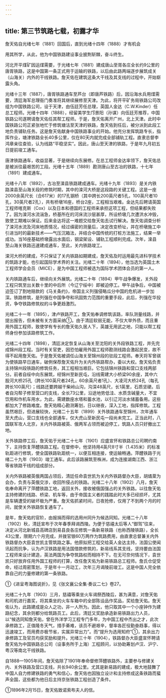 ```yaml
---
---
---
```

title: 第三节筑路七载，初露才华
---



詹天佑自光绪七年（1881）回国后，直到光绪十四年（1888）才有机会

用其所学，从此，他为中国铁路建设事业披荆斩棘，奋斗终生。

河北开平煤矿因运煤需要，于光绪七年（1881）建成唐山至胥各庄全长约9公里的唐胥铁路，这是中国第一条正式用于运输的铁路，以后由此路两端逐步展筑成关（山海关）内外的干线铁路。詹天佑在建筑这条大干线及其支线的过程中，开始崭露头角。

光绪十三年（1887），唐胥铁路通车至芦台（即唐芦铁路）后，因沿海水兵用煤需要，清廷海军总理衙门奏准将其继续展修至天津。为此，将开平矿务局铁路公司改组为中国铁路公司，设于天津，由伍廷芳任总理，英国人金达（C.W.Kinder）任总工程师。光绪十四年（1888），经留美学生邝景阳（孙谋）向伍廷芳推荐，中国铁路公司遂聘请詹天佑任其帮工程师。于是，詹天佑离开广州，北上天津。此时中国铁路公司正紧张地忙于修筑塘沽至天津的铁路，詹天佑到任后，被分派到此段工地负责铺轨任务。这是詹天佑献身中国铁路事业的开始。他充分发挥筑路专长，指挥作业，塘津铁路全长40多公里，仅在80天内就完成全部铺轨工程。直隶总督李鸿章亲往查验，认为线路“平稳坚实”。因此，唐山至天津的铁路，于是年九月初五日提前竣工通车。

唐津铁路通车，收益显著，于是继续向东展修。在总工程师金达率领下，詹天佑总是被派往最艰苦的工段。光绪十五年（1889）勘测唐山至古冶的铁路，十七年（1891）建成通车。

光绪十八年（1892），古冶至滦县铁路建成通车。光绪十九年（1893）是关内铁路滦县至山海关段的修筑时期，其中的滦河大桥是这段路的关键工程。这是一座2000余英尺长（合617米）的17孔钢桥（其中跨长200英尺者5孔，100英尺者10孔，30英尺者2孔），共有桥墩16座，桥台2座，工程相当艰难。金达先后聘请英国工程师喀克斯（Cox）以及日本和德国的工程师来承担这项工程，但结果都失败了。因为滦河水流湍急，桥基所在的河床流沙层甚厚，所设桥墩几次遭洪水冲毁，致使工期难以保证。后来金达将这一难题交给詹天佑去试行解决。詹天佑调查分析了滦河水流及河床地质情况，经过缜密的测量后，决定改变桥址，并在桥墩施工中引进当时的最新技术——气压沉箱法，并结合中国传统的打桩方法施工，结果一举成功。当16座基础桥墩露出水面后，钢梁架设、铺轨工程顺利完成。次年，滦县至山海关铁路迅速建成通车，至此，关内铁路竣工。

滦河大桥的建成，不只保证了关内铁路如期建成，詹天佑及时运用最先进科学技术的筑路才能，也引起国际学术界的关注。光绪二十年（1894），他当选为英国土木工程师学会会员（MICE），是为中国工程师被选为国际学术团体会员的第一人。

关内铁路通车后，继续向关外展筑。光绪二十年（1894）甲午战争爆发，关外段工程只筑至出关数十里的中后所（今辽宁绥中）即被迫停工。甲午战争后，中国被迫签订了割地赔款的《马关条约》，帝国主义列强侵略瓜分中国的危机进一步加深。铁路修筑，是列强在中国争夺和巩固势力范围的重要手段，此后，列强在华投资，争夺铁路修筑权的斗争更趋激烈。

光绪二十一年（1895），津卢铁路开工，詹天佑奉调修筑该路，率队测量线路，并提出报告，但未被有关方面采纳①。由于清廷软弱无能，不仅大举外债，而且重用外国工程师，致使学有专长的詹天佑久居人下，英雄无用武之地，只能以帮工程师身份参加该路修筑工作。

光绪二十四年（1898），清廷决定恢复从山海关至沈阳的关外段铁路工程，并先完成锦州段工程。当时有关官吏，因恐怕雇用外国工程师勘测线路会激起民变，故不得不起用詹天佑。于是詹天佑被调任山海关至锦州段的驻段工程师。奉天将军曾祺为使铁路早日通车，破例保荐詹天佑升为关内外铁路帮办，委以大权。詹天佑负责主持锦州段铁路的修筑任务，其工程相当艰巨。它包括锦州铁路和营口支线两部分。前者自绥中向东展筑，经锦州至新民屯，沿线需建大小桥梁90余座，其中六股河大桥25孔（跨长100英尺者24孔，60余英尺者1孔）、大凌河大桥24孔（每孔跨长100英尺）；线路还要跨越干柴岭山沟，沟深48英尺，长1英里，石质坚硬。后者自沟帮子修至营口的支线，全长73公里，沿途地势低洼、水质含碱量大，不宜饮用和作机车用水，为此，需建数座水塔和蓄水池，以引辽河淡水储蓄备用。这些都加大了修路难度。詹天佑精心勘测筹划，日以继夜，深入工地，指挥修筑。工程虽然艰巨，但进展较快，光绪二十五年（1899）关外铁路通车至锦州，次年通车至大虎山，营口支线也全部通车，仅大虎山至新民屯一段尚未完工。正当此时，八国联军攻人北京，关内外铁路被英、俄两军占领而被迫停工，筑路人员只好撤出工地。

关外铁路停工后，詹天佑于光绪二十七年（1901）应盛宣怀和铁路总公司聘约南下，主持恢复萍醴铁路工程。在督修中，他坚持用4英尺8寸半（1.435米）的标准轨距进行修筑，使全国铁路轨距统一，以便互相连接，使运输畅通。萍醴铁路于光绪二十九年（1903）竣工通车。此后该路展筑至株洲，成为连接湖南江西、浙江等省铁路干线的组成部分。

关内外铁路被英俄两国占领后，清廷任命袁世凯为关内外铁路督办大臣，胡燏棻为会办，负责与英俄交涉，收回所侵占的铁路。光绪二十八年（1902）八月，詹天佑奉命离开了萍醴铁路工地，返回关外，接收被俄国强占的关外铁路。以往詹天佑主持修建的线路、桥梁、机车等，由于帝国主义者的践踏此时大多已经损坏，尤其是车辆遭受的破坏极为严重。詹天佑抓紧时间，日夜抢修，仅用了不到两个月的时间，就使关外铁路恢复通车了。

是年，詹天佑的官阶，由报捐而得的选用州同升为候选同知。光绪二十八年（1902）秋，清廷宣布于次年春季拜谒西陵。为便于慈禧太后等人“御驾”往来，决定从河北新城县高碑店到易县良各庄修筑一条新易铁路（也称西陵铁路），全长43公里，限期六个月完成，并拨官银60万两作为筑路费用，由直隶总督兼关内外铁路督办大臣袁世凯主管筑路之事。他原拟把工程交给英人金达主持，法国公使闻讯起而抗争，认为卢汉铁路是用法国借款修筑的，新易线系其支线，坚持要由法国工程师来设计建造，英法两国为争夺筑路权而相持不下。在无可奈何情况下，袁世凯只好放弃任用外国工程师的打算，改任詹天佑为新易铁路总工程师。詹氏仓促受命，经过周密策划，于是年十一月动工，次年三月谒陵前竣工。这是中国人完全依靠自己的力量修建的第一条铁路。

①《进呈粤海图说折》，见《张文襄公全集·奏议二七》卷27。

光绪二十九年（1903）三月，慈禧等乘坐火车谒祭西陵后，甚为满意，对詹天佑和司机进行嘉奖，将其乘坐的火车车箱中的全部陈设品作奖品，奖给詹天佑。詹天佑认为，此路建成是众人之功，非一人所为。因此，他只取其中一个小座钟作为建路纪念，其余则都分给筑路员工。此后，清廷又奖励承造新易铁路出力人员，以“候选同知詹天佑，曾在外洋学习工程专门多年，为中国工程中杰出之才，此次承修路工，正值隆冬天气，措手綦难，该员不避艰辛，督率各匠役勤奋趋事，得以迅速竣工，而用费亦极节省，实属异常出力”。而“提升为选用知府”①，其余出力承修路工及官员均获奖励和提升。光绪三十年（1904），铁路督办大臣盛宣怀聘请詹天佑为中国铁路总公司（设事务所于上海）工程顾问，以协助筹划卢汉、沪宁、粤汉等南北干线铁路。

自1888—1905年间，詹天佑除了1901年奉命督修萍醴铁路外，主要参与修建关内、关外铁路及营口支线，共长940余公里。尤其是新易路的建成，极大地鼓舞了中国人自力修建铁路的勇气和信心，詹天佑也因独立设计和主持修成这条铁路而蜚声全国，这些都为他日后主持京张铁路工程创造了条件。

①1896年2月15日，詹天佑致诺索布夫人的信。